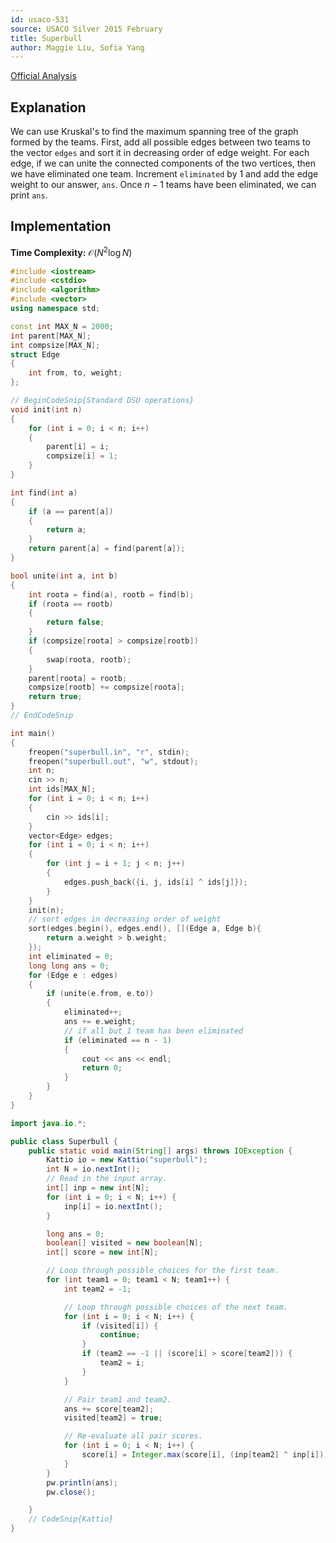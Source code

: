 ```yaml
---
id: usaco-531
source: USACO Silver 2015 February
title: Superbull
author: Maggie Liu, Sofia Yang
---
```


[Official Analysis](http://www.usaco.org/current/data/sol_superbull_silver.html)

## Explanation

We can use Kruskal's to find the maximum spanning tree of the graph formed by
the teams. First, add all possible edges between two teams to the vector
$\texttt{edges}$ and sort it in decreasing order of edge weight. For each edge,
if we can unite the connected components of the two vertices, then we have
eliminated one team. Increment $\texttt{eliminated}$ by $1$ and add the edge
weight to our answer, $\texttt{ans}$. Once $n - 1$ teams have been eliminated,
we can print $\texttt{ans}$.

## Implementation

**Time Complexity:** $\mathcal{O}(N^2 \log N)$

<LanguageSection>

<CPPSection>

```cpp
#include <iostream>
#include <cstdio>
#include <algorithm>
#include <vector>
using namespace std;

const int MAX_N = 2000;
int parent[MAX_N];
int compsize[MAX_N];
struct Edge
{
	int from, to, weight;
};

// BeginCodeSnip{Standard DSU operations}
void init(int n)
{
	for (int i = 0; i < n; i++)
	{
		parent[i] = i;
		compsize[i] = 1;
	}
}

int find(int a)
{
	if (a == parent[a])
	{
		return a;
	}
	return parent[a] = find(parent[a]);
}

bool unite(int a, int b)
{
	int roota = find(a), rootb = find(b);
	if (roota == rootb)
	{
		return false;
	}
	if (compsize[roota] > compsize[rootb])
	{
		swap(roota, rootb);
	}
	parent[roota] = rootb;
	compsize[rootb] += compsize[roota];
	return true;
}
// EndCodeSnip

int main()
{
	freopen("superbull.in", "r", stdin);
	freopen("superbull.out", "w", stdout);
	int n;
	cin >> n;
	int ids[MAX_N];
	for (int i = 0; i < n; i++)
	{
		cin >> ids[i];
	}
	vector<Edge> edges;
	for (int i = 0; i < n; i++)
	{
		for (int j = i + 1; j < n; j++)
		{
			edges.push_back({i, j, ids[i] ^ ids[j]});
		}
	}
	init(n);
	// sort edges in decreasing order of weight
	sort(edges.begin(), edges.end(), [](Edge a, Edge b){
		return a.weight > b.weight;
	});
	int eliminated = 0;
	long long ans = 0;
	for (Edge e : edges)
	{
		if (unite(e.from, e.to))
		{
			eliminated++;
			ans += e.weight;
			// if all but 1 team has been eliminated
			if (eliminated == n - 1)
			{
				cout << ans << endl;
				return 0;
			}
		}
	}
}
```

</CPPSection>

<JavaSection>

```java
import java.io.*;

public class Superbull {
	public static void main(String[] args) throws IOException {
		Kattio io = new Kattio("superbull");
		int N = io.nextInt();
		// Read in the input array.
		int[] inp = new int[N];
		for (int i = 0; i < N; i++) {
			inp[i] = io.nextInt();
		}

		long ans = 0;
		boolean[] visited = new boolean[N];
		int[] score = new int[N];

		// Loop through possible choices for the first team.
		for (int team1 = 0; team1 < N; team1++) {
			int team2 = -1;

			// Loop through possible choices of the next team.
			for (int i = 0; i < N; i++) {
				if (visited[i]) {
					continue;
				}
				if (team2 == -1 || (score[i] > score[team2])) {
					team2 = i;
				}
			}

			// Pair team1 and team2.
			ans += score[team2];
			visited[team2] = true;

			// Re-evaluate all pair scores.
			for (int i = 0; i < N; i++) {
				score[i] = Integer.max(score[i], (inp[team2] ^ inp[i]));
			}
		}
		pw.println(ans);
		pw.close();

	}
	// CodeSnip{Kattio}
}

```

</JavaSection>


</LanguageSection>
